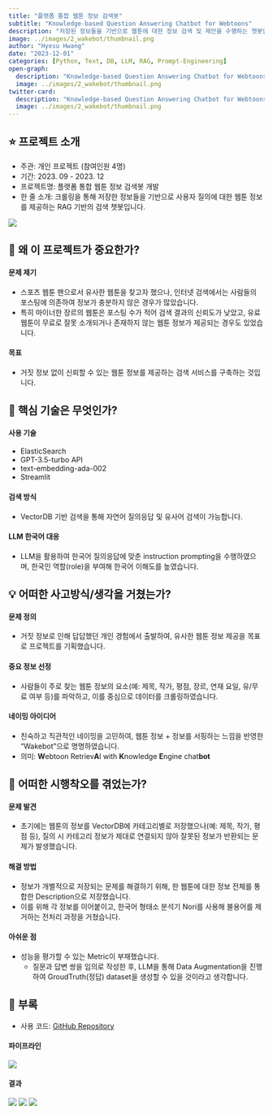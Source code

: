 ```yaml
---
title: "플랫폼 통합 웹툰 정보 검색봇"
subtitle: "Knowledge-based Question Answering Chatbot for Webtoons"
description: "저장된 정보들을 기반으로 웹툰에 대한 정보 검색 및 제안을 수행하는 챗봇입니다."
image: ../images/2_wakebot/thumbnail.png
author: "Hyesu Hwang"
date: "2023-12-01"
categories: [Python, Text, DB, LLM, RAG, Prompt-Engineering]
open-graph:
  description: "Knowledge-based Question Answering Chatbot for Webtoons"
  image: ../images/2_wakebot/thumbnail.png
twitter-card:
  description: "Knowledge-based Question Answering Chatbot for Webtoons"
  image: ../images/2_wakebot/thumbnail.png
---
```


## ⭐ 프로젝트 소개

- 주관: 개인 프로젝트 (참여인원 4명)
- 기간: 2023. 09 - 2023. 12
- 프로젝트명: 플랫폼 통합 웹툰 정보 검색봇 개발
- 한 줄 소개: 크롤링을 통해 저장한 정보들을 기반으로 사용자 질의에 대한 웹툰 정보를 제공하는 RAG 기반의 검색 챗봇입니다.

![](../images/2_wakebot/info.png)

## 💎 왜 이 프로젝트가 중요한가?

#### 문제 제기
- 스포츠 웹툰 팬으로서 유사한 웹툰을 찾고자 했으나, 인터넷 검색에서는 사람들의 포스팅에 의존하여 정보가 충분하지 않은 경우가 많았습니다.
- 특히 마이너한 장르의 웹툰은 포스팅 수가 적어 검색 결과의 신뢰도가 낮았고, 유료 웹툰이 무료로 잘못 소개되거나 존재하지 않는 웹툰 정보가 제공되는 경우도 있었습니다.

#### 목표
- 거짓 정보 없이 신뢰할 수 있는 웹툰 정보를 제공하는 검색 서비스를 구축하는 것입니다.

## 🔎 핵심 기술은 무엇인가?

#### 사용 기술
- ElasticSearch
- GPT-3.5-turbo API
- text-embedding-ada-002
- Streamlit

#### 검색 방식
- VectorDB 기반 검색을 통해 자연어 질의응답 및 유사어 검색이 가능합니다.

#### LLM 한국어 대응
- LLM을 활용하여 한국어 질의응답에 맞춘 instruction prompting을 수행하였으며, 한국인 역할(role)을 부여해 한국어 이해도를 높였습니다.

## 💡 어떠한 사고방식/생각을 거쳤는가?

#### 문제 정의
- 거짓 정보로 인해 답답했던 개인 경험에서 출발하여, 유사한 웹툰 정보 제공을 목표로 프로젝트를 기획했습니다.

#### 중요 정보 선정
- 사람들이 주로 찾는 웹툰 정보의 요소(예: 제목, 작가, 평점, 장르, 연재 요일, 유/무료 여부 등)를 파악하고, 이를 중심으로 데이터를 크롤링하였습니다.

#### 네이밍 아이디어
- 친숙하고 직관적인 네이밍을 고민하여, 웹툰 정보 + 정보를 서핑하는 느낌을 반영한 "Wakebot"으로 명명하였습니다.
- 의미: **W**ebtoon Retriev**A**l with **K**nowledge **E**ngine chat**bot**

## 🌄 어떠한 시행착오를 겪었는가?

#### 문제 발견
- 초기에는 웹툰의 정보를 VectorDB에 카테고리별로 저장했으나(예: 제목, 작가, 평점 등), 질의 시 카테고리 정보가 제대로 연결되지 않아 잘못된 정보가 반환되는 문제가 발생했습니다.

#### 해결 방법
- 정보가 개별적으로 저장되는 문제를 해결하기 위해, 한 웹툰에 대한 정보 전체를 통합한 Description으로 저장했습니다.
- 이를 위해 각 정보를 이어붙이고, 한국어 형태소 분석기 Nori를 사용해 불용어를 제거하는 전처리 과정을 거쳤습니다.

#### 아쉬운 점
- 성능을 평가할 수 있는 Metric이 부재했습니다.
  - 질문과 답변 쌍을 임의로 작성한 후, LLM을 통해 Data Augmentation을 진행하여 GroudTruth(정답) dataset을 생성할 수 있을 것이라고 생각합니다.

## 🧶 부록

- 사용 코드: [GitHub Repository](https://github.com/statrav/WAKEbot_surfer)

#### 파이프라인

![](../images/2_wakebot/pipeline.png)

#### 결과

![](../images/2_wakebot/result1.png)
![](../images/2_wakebot/result2.png)
![](../images/2_wakebot/result3.png)